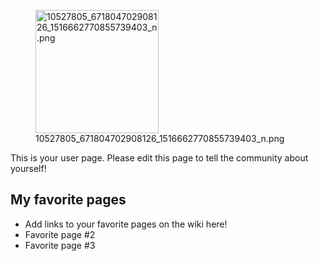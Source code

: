 [[File:10527805 671804702908126 1516662770855739403 n.png|thumb|197px|left]]

This is your user page. Please edit this page to tell the community about yourself!

==My favorite pages==

* Add links to your favorite pages on the wiki here!
* Favorite page #2
* Favorite page #3